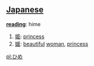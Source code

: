 == [[Japanese]] ==                                         

'''[[reading]]''': hime

# [[姫]]: [[princess]]
# [[媛]]: [[beautiful]] [[woman]], [[princess]]

[[pl:ひめ]]